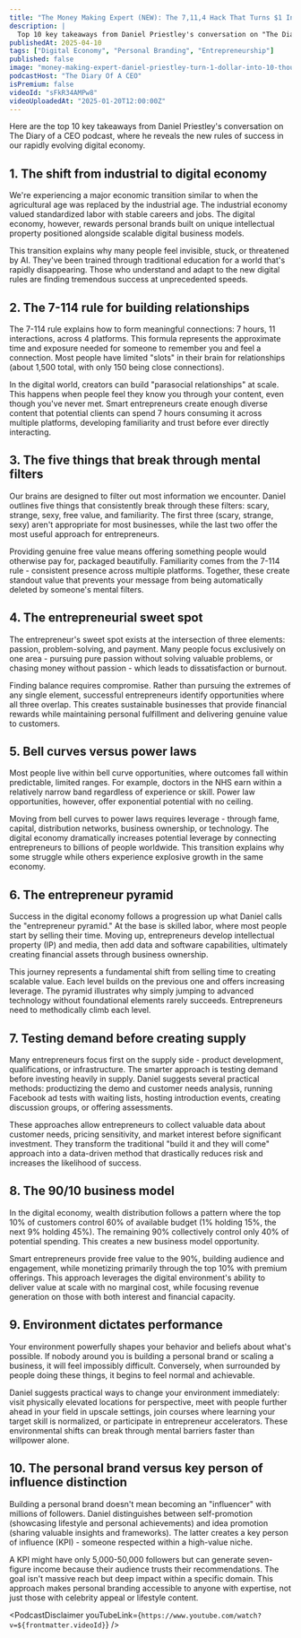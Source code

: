 ```yaml
---
title: "The Money Making Expert (NEW): The 7,11,4 Hack That Turns $1 Into $10K Per Month! Daniel Priestley"
description: |
  Top 10 key takeaways from Daniel Priestley's conversation on "The Diary of a CEO" podcast, where he reveals the new rules of success in our rapidly evolving digital economy.
publishedAt: 2025-04-10
tags: ["Digital Economy", "Personal Branding", "Entrepreneurship"]
published: false
image: "money-making-expert-daniel-priestley-turn-1-dollar-into-10-thousand-dollar-per-month.jpg"
podcastHost: "The Diary Of A CEO"
isPremium: false
videoId: "sFkR34AMPw8"
videoUploadedAt: "2025-01-20T12:00:00Z"
---
```



<PodcastSummaryPageLayout frontmatter={frontmatter}>

Here are the top 10 key takeaways from Daniel Priestley's conversation on The Diary of a CEO podcast, where he reveals the new rules of success in our rapidly evolving digital economy.

## 1. The shift from industrial to digital economy

We're experiencing a major economic transition similar to when the agricultural age was replaced by the industrial age. The industrial economy valued standardized labor with stable careers and jobs. The digital economy, however, rewards personal brands built on unique intellectual property positioned alongside scalable digital business models.

This transition explains why many people feel invisible, stuck, or threatened by AI. They've been trained through traditional education for a world that's rapidly disappearing. Those who understand and adapt to the new digital rules are finding tremendous success at unprecedented speeds.

## 2. The 7-114 rule for building relationships

The 7-114 rule explains how to form meaningful connections: 7 hours, 11 interactions, across 4 platforms. This formula represents the approximate time and exposure needed for someone to remember you and feel a connection. Most people have limited "slots" in their brain for relationships (about 1,500 total, with only 150 being close connections).

In the digital world, creators can build "parasocial relationships" at scale. This happens when people feel they know you through your content, even though you've never met. Smart entrepreneurs create enough diverse content that potential clients can spend 7 hours consuming it across multiple platforms, developing familiarity and trust before ever directly interacting.

## 3. The five things that break through mental filters

Our brains are designed to filter out most information we encounter. Daniel outlines five things that consistently break through these filters: scary, strange, sexy, free value, and familiarity. The first three (scary, strange, sexy) aren't appropriate for most businesses, while the last two offer the most useful approach for entrepreneurs.

Providing genuine free value means offering something people would otherwise pay for, packaged beautifully. Familiarity comes from the 7-114 rule - consistent presence across multiple platforms. Together, these create standout value that prevents your message from being automatically deleted by someone's mental filters.

## 4. The entrepreneurial sweet spot

The entrepreneur's sweet spot exists at the intersection of three elements: passion, problem-solving, and payment. Many people focus exclusively on one area - pursuing pure passion without solving valuable problems, or chasing money without passion - which leads to dissatisfaction or burnout.

Finding balance requires compromise. Rather than pursuing the extremes of any single element, successful entrepreneurs identify opportunities where all three overlap. This creates sustainable businesses that provide financial rewards while maintaining personal fulfillment and delivering genuine value to customers.

## 5. Bell curves versus power laws

Most people live within bell curve opportunities, where outcomes fall within predictable, limited ranges. For example, doctors in the NHS earn within a relatively narrow band regardless of experience or skill. Power law opportunities, however, offer exponential potential with no ceiling.

Moving from bell curves to power laws requires leverage - through fame, capital, distribution networks, business ownership, or technology. The digital economy dramatically increases potential leverage by connecting entrepreneurs to billions of people worldwide. This transition explains why some struggle while others experience explosive growth in the same economy.

## 6. The entrepreneur pyramid

Success in the digital economy follows a progression up what Daniel calls the "entrepreneur pyramid." At the base is skilled labor, where most people start by selling their time. Moving up, entrepreneurs develop intellectual property (IP) and media, then add data and software capabilities, ultimately creating financial assets through business ownership.

This journey represents a fundamental shift from selling time to creating scalable value. Each level builds on the previous one and offers increasing leverage. The pyramid illustrates why simply jumping to advanced technology without foundational elements rarely succeeds. Entrepreneurs need to methodically climb each level.

## 7. Testing demand before creating supply

Many entrepreneurs focus first on the supply side - product development, qualifications, or infrastructure. The smarter approach is testing demand before investing heavily in supply. Daniel suggests several practical methods: productizing the demo and customer needs analysis, running Facebook ad tests with waiting lists, hosting introduction events, creating discussion groups, or offering assessments.

These approaches allow entrepreneurs to collect valuable data about customer needs, pricing sensitivity, and market interest before significant investment. They transform the traditional "build it and they will come" approach into a data-driven method that drastically reduces risk and increases the likelihood of success.

## 8. The 90/10 business model

In the digital economy, wealth distribution follows a pattern where the top 10% of customers control 60% of available budget (1% holding 15%, the next 9% holding 45%). The remaining 90% collectively control only 40% of potential spending. This creates a new business model opportunity.

Smart entrepreneurs provide free value to the 90%, building audience and engagement, while monetizing primarily through the top 10% with premium offerings. This approach leverages the digital environment's ability to deliver value at scale with no marginal cost, while focusing revenue generation on those with both interest and financial capacity.

## 9. Environment dictates performance

Your environment powerfully shapes your behavior and beliefs about what's possible. If nobody around you is building a personal brand or scaling a business, it will feel impossibly difficult. Conversely, when surrounded by people doing these things, it begins to feel normal and achievable.

Daniel suggests practical ways to change your environment immediately: visit physically elevated locations for perspective, meet with people further ahead in your field in upscale settings, join courses where learning your target skill is normalized, or participate in entrepreneur accelerators. These environmental shifts can break through mental barriers faster than willpower alone.

## 10. The personal brand versus key person of influence distinction

Building a personal brand doesn't mean becoming an "influencer" with millions of followers. Daniel distinguishes between self-promotion (showcasing lifestyle and personal achievements) and idea promotion (sharing valuable insights and frameworks). The latter creates a key person of influence (KPI) - someone respected within a high-value niche.

A KPI might have only 5,000-50,000 followers but can generate seven-figure income because their audience trusts their recommendations. The goal isn't massive reach but deep impact within a specific domain. This approach makes personal branding accessible to anyone with expertise, not just those with celebrity appeal or lifestyle content.

<PodcastDisclaimer
  youTubeLink={`https://www.youtube.com/watch?v=${frontmatter.videoId}`}
/>

</PodcastSummaryPageLayout>
